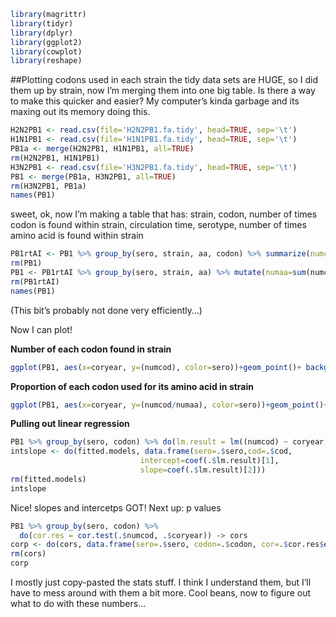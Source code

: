 ```r
library(magrittr)
library(tidyr)
library(dplyr)
library(ggplot2)
library(cowplot)
library(reshape)
```
##Plotting codons used in each strain
the tidy data sets are HUGE, so I did them up by strain, now I'm merging them into one big table.  Is there a way to make this quicker and easier?  My computer's kinda garbage and its maxing out its memory doing this.

```r
H2N2PB1 <- read.csv(file='H2N2PB1.fa.tidy', head=TRUE, sep='\t')
H1N1PB1 <- read.csv(file='H1N1PB1.fa.tidy', head=TRUE, sep='\t')
PB1a <- merge(H2N2PB1, H1N1PB1, all=TRUE)
rm(H2N2PB1, H1N1PB1)
H3N2PB1 <- read.csv(file='H3N2PB1.fa.tidy', head=TRUE, sep='\t')
PB1 <- merge(PB1a, H3N2PB1, all=TRUE)
rm(H3N2PB1, PB1a)
names(PB1)
```

sweet, ok, now I'm making a table that has: strain, codon, number of times codon is found within strain, circulation time, serotype, number of times amino acid is found within strain

```r
PB1rtAI <- PB1 %>% group_by(sero, strain, aa, codon) %>% summarize(numcod=length(X.IFN), coryear=mean(coryear))
rm(PB1)
PB1 <- PB1rtAI %>% group_by(sero, strain, aa) %>% mutate(numaa=sum(numcod))
rm(PB1rtAI)
names(PB1)
```
(This bit's probably not done very efficiently...)

Now I can plot!

__Number of each codon found in strain__
```r
ggplot(PB1, aes(x=coryear, y=(numcod), color=sero))+geom_point()+ background_grid(major = "xy", minor = "none")+facet_wrap(~codon)
```


__Proportion of each codon used for its amino acid in strain__
```r
ggplot(PB1, aes(x=coryear, y=(numcod/numaa), color=sero))+geom_point()+ background_grid(major = "xy", minor = "none")+facet_wrap(~codon)
```

__Pulling out linear regression__
```r
PB1 %>% group_by(sero, codon) %>% do(lm.result = lm((numcod) ~ coryear, data=.)) -> fitted.models
intslope <- do(fitted.models, data.frame(sero=.$sero,cod=.$cod, 
                             intercept=coef(.$lm.result)[1], 
                             slope=coef(.$lm.result)[2]))
rm(fitted.models)
intslope
```

Nice!  slopes and intercetps GOT!
Next up: p values

```r
PB1 %>% group_by(sero, codon) %>%
  do(cor.res = cor.test(.$numcod, .$coryear)) -> cors
corp <- do(cors, data.frame(sero=.$sero, codon=.$codon, cor=.$cor.res$estimate, p=.$cor.res$p.value))
rm(cors)
corp
```

I mostly just copy-pasted the stats stuff.  I think I understand them, but I'll have to mess around with them a bit more.
Cool beans, now to figure out what to do with these numbers...